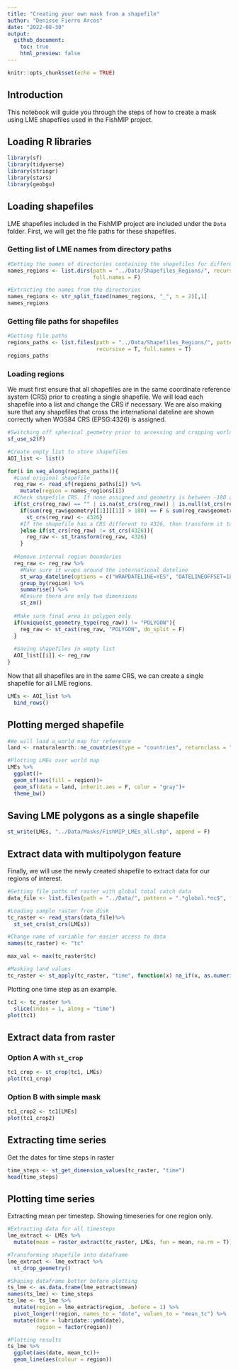 ```yaml
---
title: "Creating your own mask from a shapefile"
author: "Denisse Fierro Arcos"
date: "2022-08-30"
output: 
  github_document:
    toc: true
    html_preview: false
---
```


```r
knitr::opts_chunk$set(echo = TRUE)
```

## Introduction

This notebook will guide you through the steps of how to create a mask using LME shapefiles used in the FishMIP project.

## Loading R libraries

```r
library(sf)
library(tidyverse)
library(stringr)
library(stars)
library(geobgu)
```

## Loading shapefiles

LME shapefiles included in the FishMIP project are included under the `Data` folder. First, we will get the file paths for these shapefiles.

### Getting list of LME names from directory paths

```r
#Getting the names of directories containing the shapefiles for different regions of interest
names_regions <- list.dirs(path = "../Data/Shapefiles_Regions/", recursive = F, 
                           full.names = F)

#Extracting the names from the directories
names_regions <- str_split_fixed(names_regions, "_", n = 2)[,1]
names_regions
```

### Getting file paths for shapefiles

```r
#Getting file paths
regions_paths <- list.files(path = "../Data/Shapefiles_Regions/", pattern = ".shp$", 
                            recursive = T, full.names = T)
regions_paths
```

### Loading regions

We must first ensure that all shapefiles are in the same coordinate reference system (CRS) prior to creating a single shapefile. We will load each shapefile into a list and change the CRS if necessary. We are also making sure that any shapefiles that cross the international dateline are shown correctly when WGS84 CRS (EPSG:4326) is assigned.

```r
#Switching off spherical geometry prior to accessing and cropping world shapefile
sf_use_s2(F)

#Create empty list to store shapefiles
AOI_list <- list()

for(i in seq_along(regions_paths)){
  #Load original shapefile
  reg_raw <- read_sf(regions_paths[i]) %>%
    mutate(region = names_regions[i])
  #Check shapefile CRS. If none assigned and geometry is between -180 and +180, then assign WGS84
  if(st_crs(reg_raw) == "" | is.na(st_crs(reg_raw)) | is.null(st_crs(reg_raw))){
    if(sum(reg_raw$geometry[[1]][[1]] > 180) == F & sum(reg_raw$geometry[[1]][[1]] < -180) == F){
      st_crs(reg_raw) <- 4326}
    #If the shapefile has a CRS different to 4326, then transform it to WGS84
    }else if(st_crs(reg_raw) != st_crs(4326)){
      reg_raw <- st_transform(reg_raw, 4326)
    }
  
  #Remove internal region boundaries
  reg_raw <- reg_raw %>% 
    #Make sure it wraps around the international dateline
    st_wrap_dateline(options = c("WRAPDATELINE=YES", "DATELINEOFFSET=180")) %>% 
    group_by(region) %>% 
    summarise() %>% 
    #Ensure there are only two dimensions
    st_zm()
  
  #Make sure final area is polygon only
  if(unique(st_geometry_type(reg_raw)) != "POLYGON"){
    reg_raw <- st_cast(reg_raw, "POLYGON", do_split = F)
  }
  
  #Saving shapefiles in empty list
  AOI_list[[i]] <- reg_raw
}
```
Now that all shapefiles are in the same CRS, we can create a single shapefile for all LME regions.

```r
LMEs <- AOI_list %>% 
  bind_rows()
```

## Plotting merged shapefile
```r
#We will load a world map for reference
land <- rnaturalearth::ne_countries(type = "countries", returnclass = "sf")

#Plotting LMEs over world map
LMEs %>% 
  ggplot()+
  geom_sf(aes(fill = region))+
  geom_sf(data = land, inherit.aes = F, color = "gray")+
  theme_bw()
```

## Saving LME polygons as a single shapefile

```r
st_write(LMEs, "../Data/Masks/FishMIP_LMEs_all.shp", append = F)
```

## Extract data with multipolygon feature
Finally, we will use the newly created shapefile to extract data for our regions of interest.

```r
#Getting file paths of raster with global total catch data
data_file <- list.files(path = "../Data/", pattern = ".*global.*nc$", full.names = T)

#Loading sample raster from disk
tc_raster <- read_stars(data_file)%>% 
  st_set_crs(st_crs(LMEs))

#Change name of variable for easier access to data
names(tc_raster) <- "tc"

max_val <- max(tc_raster$tc)

#Masking land values
tc_raster <- st_apply(tc_raster, "time", function(x) na_if(x, as.numeric(max_val)))
```

Plotting one time step as an example.

```r
tc1 <- tc_raster %>%
  slice(index = 1, along = "time")
plot(tc1)
```


## Extract data from raster

### Option A with `st_crop`
```r
tc1_crop <- st_crop(tc1, LMEs)
plot(tc1_crop)
```

### Option B with simple mask
```r
tc1_crop2 <- tc1[LMEs]
plot(tc1_crop2)
```

## Extracting time series
Get the dates for time steps in raster
```r
time_steps <- st_get_dimension_values(tc_raster, "time")
head(time_steps)
```
## Plotting time series
Extracting mean per timestep. Showing timeseries for one region only.

```r
#Extracting data for all timesteps
lme_extract <- LMEs %>% 
  mutate(mean = raster_extract(tc_raster, LMEs, fun = mean, na.rm = T))

#Transforming shapefile into dataframe
lme_extract <- lme_extract %>% 
  st_drop_geometry()

#Shaping dataframe better before plotting
ts_lme <- as.data.frame(lme_extract$mean)
names(ts_lme) <- time_steps
ts_lme <- ts_lme %>% 
  mutate(region = lme_extract$region, .before = 1) %>% 
  pivot_longer(!region, names_to = "date", values_to = "mean_tc") %>% 
  mutate(date = lubridate::ymd(date),
         region = factor(region))

#Plotting results
ts_lme %>%  
  ggplot(aes(date, mean_tc))+
  geom_line(aes(colour = region))
```


